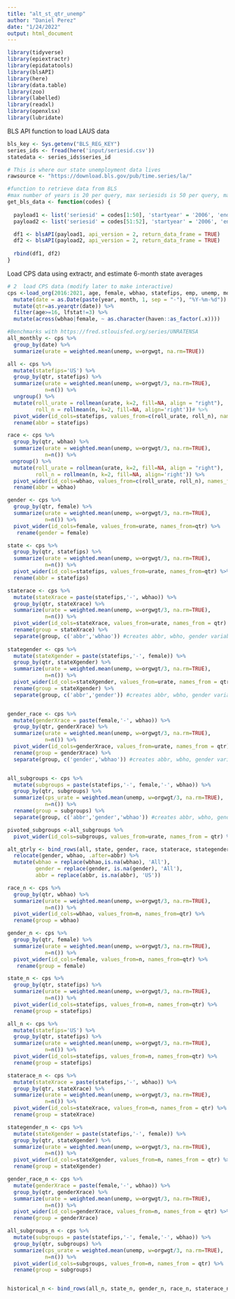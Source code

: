 ```yaml
---
title: "alt_st_qtr_unemp"
author: "Daniel Perez"
date: "1/24/2022"
output: html_document
---
```


```r
library(tidyverse)
library(epiextractr)
library(epidatatools)
library(blsAPI)
library(here)
library(data.table)
library(zoo)
library(labelled)
library(readxl)
library(openxlsx)
library(lubridate)
```

BLS API function to load LAUS data

```r

bls_key <- Sys.getenv("BLS_REG_KEY")
series_ids <- fread(here('input/seriesid.csv'))
statedata <- series_ids$series_id

# This is where our state unemployment data lives
rawsource <- "https://download.bls.gov/pub/time.series/la/"

#function to retrieve data from BLS
#max number of years is 20 per query, max seriesids is 50 per query, max queries per day is 500 for registered users.
get_bls_data <- function(codes) {
  
  payload1 <- list('seriesid' = codes[1:50], 'startyear' = '2006', 'endyear' = '2021', 'registrationkey' = bls_key)
  payload2 <- list('seriesid' = codes[51:52], 'startyear' = '2006', 'endyear' = '2021', 'registrationkey' = bls_key)

  df1 <- blsAPI(payload1, api_version = 2, return_data_frame = TRUE)
  df2 <- blsAPI(payload2, api_version = 2, return_data_frame = TRUE)
  
  rbind(df1, df2)
}

```

Load CPS data using extractr, and estimate 6-month state averages
```r

# 2  load CPS data (modify later to make interactive)
cps <-load_org(2016:2021, age, female, wbhao, statefips, emp, unemp, month, orgwgt, lfstat, age, year) %>% 
  mutate(date = as.Date(paste(year, month, 1, sep = "-"), "%Y-%m-%d")) %>% 
  mutate(qtr=as.yearqtr(date)) %>% 
  filter(age>=16, lfstat!=3) %>% 
  mutate(across(wbhao|female, ~ as.character(haven::as_factor(.x))))
```


```r
#Benchmarks with https://fred.stlouisfed.org/series/UNRATENSA 
all_monthly <- cps %>% 
  group_by(date) %>% 
  summarize(urate = weighted.mean(unemp, w=orgwgt, na.rm=TRUE))

all <- cps %>% 
  mutate(statefips='US') %>% 
  group_by(qtr, statefips) %>% 
  summarize(urate = weighted.mean(unemp, w=orgwgt/3, na.rm=TRUE),
            n=n()) %>%
  ungroup() %>% 
  mutate(roll_urate = rollmean(urate, k=2, fill=NA, align = "right"),
         roll_n = rollmean(n, k=2, fill=NA, align='right'))# %>% 
  pivot_wider(id_cols=statefips, values_from=c(roll_urate, roll_n), names_from=c(qtr)) %>% 
  rename(abbr = statefips)

race <- cps %>% 
  group_by(qtr, wbhao) %>% 
  summarize(urate = weighted.mean(unemp, w=orgwgt/3, na.rm=TRUE),
            n=n()) %>% 
 ungroup() %>% 
  mutate(roll_urate = rollmean(urate, k=2, fill=NA, align = "right"),
         roll_n = rollmean(n, k=2, fill=NA, align='right')) %>% 
  pivot_wider(id_cols=wbhao, values_from=c(roll_urate, roll_n), names_from=c(qtr)) %>% 
  rename(abbr = wbhao)

gender <- cps %>% 
  group_by(qtr, female) %>% 
  summarize(urate = weighted.mean(unemp, w=orgwgt/3, na.rm=TRUE),
            n=n()) %>% 
  pivot_wider(id_cols=female, values_from=urate, names_from=qtr) %>% 
   rename(gender = female)

state <- cps %>% 
  group_by(qtr, statefips) %>% 
  summarize(urate = weighted.mean(unemp, w=orgwgt/3, na.rm=TRUE),
            n=n()) %>% 
  pivot_wider(id_cols=statefips, values_from=urate, names_from=qtr) %>% 
  rename(abbr = statefips)

staterace <- cps %>% 
  mutate(stateXrace = paste(statefips,'-', wbhao)) %>% 
  group_by(qtr, stateXrace) %>% 
  summarize(urate = weighted.mean(unemp, w=orgwgt/3, na.rm=TRUE),
            n=n()) %>% 
  pivot_wider(id_cols=stateXrace, values_from=urate, names_from = qtr) %>% 
  rename(group = stateXrace) %>% 
  separate(group, c('abbr','wbhao')) #creates abbr, wbho, gender variables
  
stategender <- cps %>% 
  mutate(stateXgender = paste(statefips,'-', female)) %>% 
  group_by(qtr, stateXgender) %>% 
  summarize(urate = weighted.mean(unemp, w=orgwgt/3, na.rm=TRUE),
            n=n()) %>% 
  pivot_wider(id_cols=stateXgender, values_from=urate, names_from = qtr) %>%
  rename(group = stateXgender) %>% 
  separate(group, c('abbr','gender')) #creates abbr, wbho, gender variables


gender_race <- cps %>% 
  mutate(genderXrace = paste(female,'-', wbhao)) %>% 
  group_by(qtr, genderXrace) %>% 
  summarize(urate = weighted.mean(unemp, w=orgwgt/3, na.rm=TRUE),
            n=n()) %>% 
  pivot_wider(id_cols=genderXrace, values_from=urate, names_from = qtr) %>% 
  rename(group = genderXrace) %>% 
  separate(group, c('gender','wbhao')) #creates abbr, wbho, gender variables


all_subgroups <- cps %>% 
  mutate(subgroups = paste(statefips,'-', female,'-', wbhao)) %>% 
  group_by(qtr, subgroups) %>% 
  summarize(cps_urate = weighted.mean(unemp, w=orgwgt/3, na.rm=TRUE),
            n=n()) %>% 
  rename(group = subgroups) %>%
  separate(group, c('abbr','gender','wbhao')) #creates abbr, wbho, gender variables

pivoted_subgroups <-all_subgroups %>% 
  pivot_wider(id_cols=subgroups, values_from=urate, names_from = qtr) %>% 

alt_qtrly <- bind_rows(all, state, gender, race, staterace, stategender, gender_race, all_subgroups) %>% 
  relocate(gender, wbhao, .after=abbr) %>% 
  mutate(wbhao = replace(wbhao,is.na(wbhao), 'All'),
         gender = replace(gender, is.na(gender), 'All'),
         abbr = replace(abbr, is.na(abbr), 'US'))

```

```r
race_n <- cps %>% 
  group_by(qtr, wbhao) %>% 
  summarize(urate = weighted.mean(unemp, w=orgwgt/3, na.rm=TRUE),
            n=n()) %>% 
  pivot_wider(id_cols=wbhao, values_from=n, names_from=qtr) %>% 
  rename(group = wbhao)

gender_n <- cps %>% 
  group_by(qtr, female) %>% 
  summarize(urate = weighted.mean(unemp, w=orgwgt/3, na.rm=TRUE),
            n=n()) %>% 
  pivot_wider(id_cols=female, values_from=n, names_from=qtr) %>% 
   rename(group = female)

state_n <- cps %>% 
  group_by(qtr, statefips) %>% 
  summarize(urate = weighted.mean(unemp, w=orgwgt/3, na.rm=TRUE),
            n=n()) %>% 
  pivot_wider(id_cols=statefips, values_from=n, names_from=qtr) %>% 
  rename(group = statefips)

all_n <- cps %>% 
  mutate(statefips='US') %>% 
  group_by(qtr, statefips) %>% 
  summarize(urate = weighted.mean(unemp, w=orgwgt/3, na.rm=TRUE),
            n=n()) %>% 
  pivot_wider(id_cols=statefips, values_from=n, names_from=qtr) %>% 
  rename(group = statefips)

staterace_n <- cps %>% 
  mutate(stateXrace = paste(statefips,'-', wbhao)) %>% 
  group_by(qtr, stateXrace) %>% 
  summarize(urate = weighted.mean(unemp, w=orgwgt/3, na.rm=TRUE),
            n=n()) %>% 
  pivot_wider(id_cols=stateXrace, values_from=n, names_from = qtr) %>% 
  rename(group = stateXrace)

stategender_n <- cps %>% 
  mutate(stateXgender = paste(statefips,'-', female)) %>% 
  group_by(qtr, stateXgender) %>% 
  summarize(urate = weighted.mean(unemp, w=orgwgt/3, na.rm=TRUE),
            n=n()) %>% 
  pivot_wider(id_cols=stateXgender, values_from=n, names_from = qtr) %>%
  rename(group = stateXgender)

gender_race_n <- cps %>% 
  mutate(genderXrace = paste(female,'-', wbhao)) %>% 
  group_by(qtr, genderXrace) %>% 
  summarize(urate = weighted.mean(unemp, w=orgwgt/3, na.rm=TRUE),
            n=n()) %>% 
  pivot_wider(id_cols=genderXrace, values_from=n, names_from = qtr) %>% 
  rename(group = genderXrace)

all_subgroups_n <- cps %>% 
  mutate(subgroups = paste(statefips,'-', female,'-', wbhao)) %>% 
  group_by(qtr, subgroups) %>% 
  summarize(cps_urate = weighted.mean(unemp, w=orgwgt/3, na.rm=TRUE),
            n=n()) %>% 
  pivot_wider(id_cols=subgroups, values_from=n, names_from = qtr) %>% 
  rename(group = subgroups)


historical_n <- bind_rows(all_n, state_n, gender_n, race_n, staterace_n, stategender_n, gender_race_n, all_subgroups_n)   

```